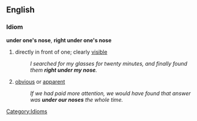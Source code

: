 ==English==

===Idiom===
'''under one's nose''', '''right under one's nose'''
#directly in front of one; clearly [[visible]]
#:''I searched for my glasses for twenty minutes, and finally found them '''right under my nose'''.''
#[[obvious]] or [[apparent]]
#:''If we had paid more attention, we would have found that answer was '''under our noses''' the whole time.''

[[Category:Idioms]]